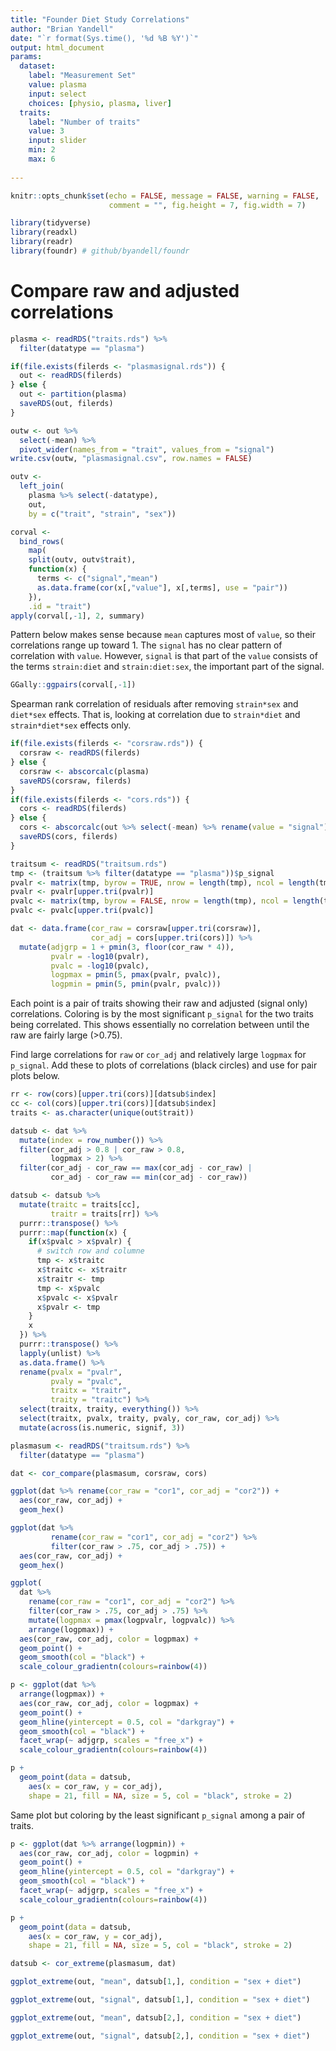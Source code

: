 ```yaml
---
title: "Founder Diet Study Correlations"
author: "Brian Yandell"
date: "`r format(Sys.time(), '%d %B %Y')`"
output: html_document
params:
  dataset:
    label: "Measurement Set"
    value: plasma
    input: select
    choices: [physio, plasma, liver]
  traits:
    label: "Number of traits"
    value: 3
    input: slider
    min: 2
    max: 6
    
---
```


```r
knitr::opts_chunk$set(echo = FALSE, message = FALSE, warning = FALSE,
                      comment = "", fig.height = 7, fig.width = 7)
```

```r
library(tidyverse)
library(readxl)
library(readr)
library(foundr) # github/byandell/foundr
```

# Compare raw and adjusted correlations

```r
plasma <- readRDS("traits.rds") %>%
  filter(datatype == "plasma")
```

```r
if(file.exists(filerds <- "plasmasignal.rds")) {
  out <- readRDS(filerds)
} else {
  out <- partition(plasma)
  saveRDS(out, filerds)
}
```

```r
outw <- out %>%
  select(-mean) %>%
  pivot_wider(names_from = "trait", values_from = "signal")
write.csv(outw, "plasmasignal.csv", row.names = FALSE)
```

```r
outv <- 
  left_join(
    plasma %>% select(-datatype),
    out,
    by = c("trait", "strain", "sex"))
```

```r
corval <- 
  bind_rows(
    map(
    split(outv, outv$trait),
    function(x) {
      terms <- c("signal","mean")
      as.data.frame(cor(x[,"value"], x[,terms], use = "pair"))
    }),
    .id = "trait")
apply(corval[,-1], 2, summary)
```

Pattern below makes sense because `mean` captures most of `value`, so their correlations range up toward 1. The `signal` has no clear pattern of correlation with `value`. However, `signal` is that part of the `value` consists of the terms `strain:diet` and `strain:diet:sex`, the important part of the signal.

```r
GGally::ggpairs(corval[,-1])
```


Spearman rank correlation of residuals after removing `strain*sex` and `diet*sex` effects.
That is, looking at correlation due to `strain*diet` and `strain*diet*sex` effects only.

```r
if(file.exists(filerds <- "corsraw.rds")) {
  corsraw <- readRDS(filerds)
} else {
  corsraw <- abscorcalc(plasma)
  saveRDS(corsraw, filerds)  
}
if(file.exists(filerds <- "cors.rds")) {
  cors <- readRDS(filerds)
} else {
  cors <- abscorcalc(out %>% select(-mean) %>% rename(value = "signal"))
  saveRDS(cors, filerds)  
}
```

```r
traitsum <- readRDS("traitsum.rds")
tmp <- (traitsum %>% filter(datatype == "plasma"))$p_signal
pvalr <- matrix(tmp, byrow = TRUE, nrow = length(tmp), ncol = length(tmp))
pvalr <- pvalr[upper.tri(pvalr)]
pvalc <- matrix(tmp, byrow = FALSE, nrow = length(tmp), ncol = length(tmp))
pvalc <- pvalc[upper.tri(pvalc)]
```

```r
dat <- data.frame(cor_raw = corsraw[upper.tri(corsraw)],
                  cor_adj = cors[upper.tri(cors)]) %>%
  mutate(adjgrp = 1 + pmin(3, floor(cor_raw * 4)),
         pvalr = -log10(pvalr),
         pvalc = -log10(pvalc),
         logpmax = pmin(5, pmax(pvalr, pvalc)),
         logpmin = pmin(5, pmin(pvalr, pvalc)))
```

Each point is a pair of traits showing their raw and adjusted (signal only) correlations. Coloring is by the most significant `p_signal`
for the two traits being correlated. This shows essentially no correlation between  until the raw are fairly large (>0.75). 

Find large correlations for `raw` or `cor_adj` and relatively large `logpmax` for `p_signal`. Add these to plots of correlations (black circles) and use for pair
plots below.

```r
rr <- row(cors)[upper.tri(cors)][datsub$index]
cc <- col(cors)[upper.tri(cors)][datsub$index]
traits <- as.character(unique(out$trait))

datsub <- dat %>%
  mutate(index = row_number()) %>%
  filter(cor_adj > 0.8 | cor_raw > 0.8,
         logpmax > 2) %>%
  filter(cor_adj - cor_raw == max(cor_adj - cor_raw) |
         cor_adj - cor_raw == min(cor_adj - cor_raw))
```

```r
datsub <- datsub %>%
  mutate(traitc = traits[cc],
         traitr = traits[rr]) %>%
  purrr::transpose() %>%
  purrr::map(function(x) {
    if(x$pvalc > x$pvalr) {
      # switch row and columne
      tmp <- x$traitc
      x$traitc <- x$traitr
      x$traitr <- tmp
      tmp <- x$pvalc
      x$pvalc <- x$pvalr 
      x$pvalr <- tmp
    }
    x
  }) %>%
  purrr::transpose() %>%
  lapply(unlist) %>%
  as.data.frame() %>%
  rename(pvalx = "pvalr",
         pvaly = "pvalc",
         traitx = "traitr",
         traity = "traitc") %>%
  select(traitx, traity, everything()) %>%
  select(traitx, pvalx, traity, pvaly, cor_raw, cor_adj) %>%
  mutate(across(is.numeric, signif, 3))
```

```r
plasmasum <- readRDS("traitsum.rds") %>%
  filter(datatype == "plasma")
```

```r
dat <- cor_compare(plasmasum, corsraw, cors)
```

```r
ggplot(dat %>% rename(cor_raw = "cor1", cor_adj = "cor2")) +
  aes(cor_raw, cor_adj) +
  geom_hex()
```


```r
ggplot(dat %>%
         rename(cor_raw = "cor1", cor_adj = "cor2") %>%
         filter(cor_raw > .75, cor_adj > .75)) +
  aes(cor_raw, cor_adj) +
  geom_hex()
```

```r
ggplot(
  dat %>%
    rename(cor_raw = "cor1", cor_adj = "cor2") %>%
    filter(cor_raw > .75, cor_adj > .75) %>%
    mutate(logpmax = pmax(logpvalr, logpvalc)) %>%
    arrange(logpmax)) +
  aes(cor_raw, cor_adj, color = logpmax) +
  geom_point() +
  geom_smooth(col = "black") + 
  scale_colour_gradientn(colours=rainbow(4))
```


```r
p <- ggplot(dat %>%
  arrange(logpmax)) +
  aes(cor_raw, cor_adj, color = logpmax) +
  geom_point() +
  geom_hline(yintercept = 0.5, col = "darkgray") +
  geom_smooth(col = "black") + 
  facet_wrap(~ adjgrp, scales = "free_x") +
  scale_colour_gradientn(colours=rainbow(4))
```

```r
p +
  geom_point(data = datsub, 
    aes(x = cor_raw, y = cor_adj), 
    shape = 21, fill = NA, size = 5, col = "black", stroke = 2)
```

Same plot but coloring by the least significant `p_signal` among a pair of traits.

```r
p <- ggplot(dat %>% arrange(logpmin)) +
  aes(cor_raw, cor_adj, color = logpmin) +
  geom_point() +
  geom_hline(yintercept = 0.5, col = "darkgray") +
  geom_smooth(col = "black") + 
  facet_wrap(~ adjgrp, scales = "free_x") +
  scale_colour_gradientn(colours=rainbow(4))
```

```r
p +
  geom_point(data = datsub, 
    aes(x = cor_raw, y = cor_adj), 
    shape = 21, fill = NA, size = 5, col = "black", stroke = 2)
```

```r
datsub <- cor_extreme(plasmasum, dat)
```

```r
ggplot_extreme(out, "mean", datsub[1,], condition = "sex + diet")
```

```r
ggplot_extreme(out, "signal", datsub[1,], condition = "sex + diet")
```

```r
ggplot_extreme(out, "mean", datsub[2,], condition = "sex + diet")
```

```r
ggplot_extreme(out, "signal", datsub[2,], condition = "sex + diet")
```


